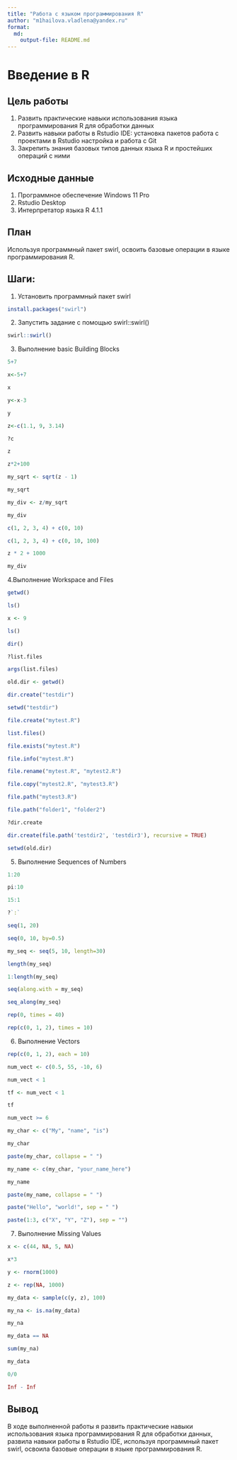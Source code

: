 ---
title: "Работа с языком программирования R"
author: "m1hailova.vladlena@yandex.ru"
format: 
  md:
    output-file: README.md
---
# Введение в R

## Цель работы

1.  Развить практические навыки использования языка программирования R для обработки данных
2.  Развить навыки работы в Rstudio IDE: установка пакетов работа с проектами в Rstudio настройка и работа с Git
3.  Закрепить знания базовых типов данных языка R и простейших операций с ними

## Исходные данные

1.  Программное обеспечение Windows 11 Pro
2.  Rstudio Desktop
3.  Интерпретатор языка R 4.1.1

## План

Используя программный пакет swirl, освоить базовые операции в языке программирования R.

## Шаги:

1. Установить программный пакет swirl

```{r}
install.packages("swirl")
```
2. Запустить задание с помощью swirl::swirl()

```{r}
swirl::swirl()
```

3. Выполнение basic Building Blocks

```{r}
5+7
```
```{r}
x<-5+7
```
```{r}
x
```
```{r}
y<-x-3
```
```{r}
y
```
```{r}
z<-c(1.1, 9, 3.14)
```
```{r}
?c
```
```{r}
z
```
```{r}
z*2+100
```
```{r}
my_sqrt <- sqrt(z - 1)
```
```{r}
my_sqrt
```
```{r}
my_div <- z/my_sqrt
```
```{r}
my_div
```
```{r}
c(1, 2, 3, 4) + c(0, 10)
```
```{r}
c(1, 2, 3, 4) + c(0, 10, 100)
```
```{r}
z * 2 + 1000
```
```{r}
my_div
```
4.Выполнение Workspace and Files

```{r}
getwd()
```
```{r}
ls()
```
```{r}
x <- 9
```
```{r}
ls()
```
```{r}
dir()
```
```{r}
?list.files
```
```{r}
args(list.files)
```
```{r}
old.dir <- getwd()
```
```{r}
dir.create("testdir")
```
```{r}
setwd("testdir")
```
```{r}
file.create("mytest.R")
```
```{r}
list.files()
```
```{r}
file.exists("mytest.R")
```
```{r}
file.info("mytest.R")
```
```{r}
file.rename("mytest.R", "mytest2.R")
```
```{r}
file.copy("mytest2.R", "mytest3.R")
```
```{r}
file.path("mytest3.R")
```
```{r}
file.path("folder1", "folder2")
```
```{r}
?dir.create
```
```{r}
dir.create(file.path('testdir2', 'testdir3'), recursive = TRUE)
```
```{r}
setwd(old.dir)
```
5. Выполнение Sequences of Numbers
```{r}
1:20
```

```{r}
pi:10
```
```{r}
15:1
```
```{r}
?`:`
```
```{r}
seq(1, 20)
```
```{r}
seq(0, 10, by=0.5) 
```
```{r}
my_seq <- seq(5, 10, length=30)
```


```{r}
length(my_seq)
```
```{r}
1:length(my_seq)
```
```{r}
seq(along.with = my_seq)
```
```{r}
seq_along(my_seq)
```
```{r}
rep(0, times = 40)
```
```{r}
rep(c(0, 1, 2), times = 10)
```

6. Выполнение Vectors

```{r}
rep(c(0, 1, 2), each = 10)
```
```{r}
num_vect <- c(0.5, 55, -10, 6)
```
```{r}
num_vect < 1
```
```{r}
tf <- num_vect < 1
```
```{r}
tf
```
```{r}
num_vect >= 6
```
```{r}
my_char <- c("My", "name", "is")
```
```{r}
my_char
```
```{r}
paste(my_char, collapse = " ")
```
```{r}
my_name <- c(my_char, "your_name_here")
```
```{r}
my_name
```
```{r}
paste(my_name, collapse = " ")
```
```{r}
paste("Hello", "world!", sep = " ")
```
```{r}
paste(1:3, c("X", "Y", "Z"), sep = "")
```
7. Выполнение Missing Values

```{r}
x <- c(44, NA, 5, NA)
```
```{r}
x*3
```
```{r}
y <- rnorm(1000)
```
```{r}
z <- rep(NA, 1000)
```
```{r}
my_data <- sample(c(y, z), 100)
```
```{r}
my_na <- is.na(my_data)
```
```{r}
my_na
```
```{r}
my_data == NA
```
```{r}
sum(my_na)
```
```{r}
my_data
```
```{r}
0/0
```
```{r}
Inf - Inf
```
## Вывод

В ходе выполненной работы я развить практические навыки использования языка программирования R для обработки данных, развила навыки работы в Rstudio IDE, используя программный пакет swirl, освоила базовые операции в языке программирования R.


